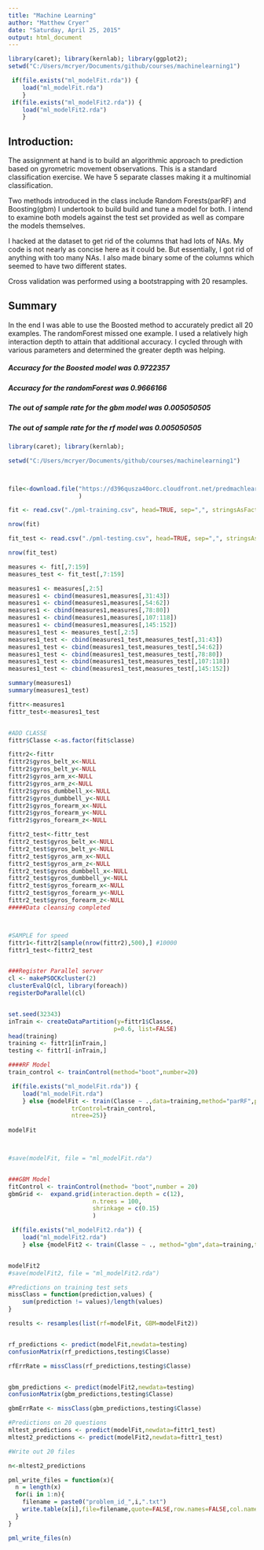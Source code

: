 ```yaml
---
title: "Machine Learning"
author: "Matthew Cryer"
date: "Saturday, April 25, 2015"
output: html_document
---
```

```r
library(caret); library(kernlab); library(ggplot2);
setwd("C:/Users/mcryer/Documents/github/courses/machinelearning1")

 if(file.exists("ml_modelFit.rda")) { 
    load("ml_modelFit.rda") 
    }
 if(file.exists("ml_modelFit2.rda")) { 
    load("ml_modelFit2.rda") 
    }

```


##  Introduction:
The assignment at hand is to build an algorithmic approach to prediction based on gyrometric movement observations.  This is a standard classification exercise.  We have 5 separate classes making it a multinomial classification.

Two methods introduced in the class include Random Forests(parRF) and Boosting(gbm)  I undertook to build build and tune a model for both.  I intend to examine both models against the test set provided as well as compare the models themselves.

I hacked at the dataset to get rid of the columns that had lots of NAs.  My code is not nearly as concise here as it could be.  But essentially, I got rid of anything with too many NAs.  I also made binary some of the columns which seemed to have two different states.

Cross validation was performed using a bootstrapping with 20 resamples. 

## Summary
In the end I was able to use the Boosted method to accurately predict all 20 examples.  The randomForest missed one example.  I used a relatively high interaction depth to attain that additional accuracy.  I cycled through with various parameters and determined the greater depth was helping.



##### Accuracy for the Boosted model was 0.9722357

##### Accuracy for the randomForest was 0.9666166



##### The out of sample rate for the gbm model was 0.005050505


##### The out of sample rate for the rf model was 0.005050505



```r
library(caret); library(kernlab); 

setwd("C:/Users/mcryer/Documents/github/courses/machinelearning1")



file<-download.file("https://d396qusza40orc.cloudfront.net/predmachlearn/pml-testing.csv", destfile="./machinelearning1/pml-testing.csv",
                    )

fit <- read.csv("./pml-training.csv", head=TRUE, sep=",", stringsAsFactors = FALSE)

nrow(fit)

fit_test <- read.csv("./pml-testing.csv", head=TRUE, sep=",", stringsAsFactors = FALSE)

nrow(fit_test)

measures <- fit[,7:159]
measures_test <- fit_test[,7:159]

measures1 <- measures[,2:5]
measures1 <- cbind(measures1,measures[,31:43])
measures1 <- cbind(measures1,measures[,54:62])
measures1 <- cbind(measures1,measures[,78:80])
measures1 <- cbind(measures1,measures[,107:118])
measures1 <- cbind(measures1,measures[,145:152])
measures1_test <- measures_test[,2:5]
measures1_test <- cbind(measures1_test,measures_test[,31:43])
measures1_test <- cbind(measures1_test,measures_test[,54:62])
measures1_test <- cbind(measures1_test,measures_test[,78:80])
measures1_test <- cbind(measures1_test,measures_test[,107:118])
measures1_test <- cbind(measures1_test,measures_test[,145:152])

summary(measures1)
summary(measures1_test)

fittr<-measures1
fittr_test<-measures1_test


#ADD CLASSE
fittr$Classe <-as.factor(fit$classe)

fittr2<-fittr
fittr2$gyros_belt_x<-NULL
fittr2$gyros_belt_y<-NULL
fittr2$gyros_arm_x<-NULL
fittr2$gyros_arm_z<-NULL
fittr2$gyros_dumbbell_x<-NULL
fittr2$gyros_dumbbell_y<-NULL
fittr2$gyros_forearm_x<-NULL
fittr2$gyros_forearm_y<-NULL
fittr2$gyros_forearm_z<-NULL

fittr2_test<-fittr_test
fittr2_test$gyros_belt_x<-NULL
fittr2_test$gyros_belt_y<-NULL
fittr2_test$gyros_arm_x<-NULL
fittr2_test$gyros_arm_z<-NULL
fittr2_test$gyros_dumbbell_x<-NULL
fittr2_test$gyros_dumbbell_y<-NULL
fittr2_test$gyros_forearm_x<-NULL
fittr2_test$gyros_forearm_y<-NULL
fittr2_test$gyros_forearm_z<-NULL
#####Data cleansing completed



#SAMPLE for speed
fittr1<-fittr2[sample(nrow(fittr2),500),] #10000
fittr1_test<-fittr2_test


###Register Parallel server
cl <- makePSOCKcluster(2)
clusterEvalQ(cl, library(foreach))
registerDoParallel(cl)


set.seed(32343)
inTrain <- createDataPartition(y=fittr1$Classe,
                              p=0.6, list=FALSE)
head(training)
training <- fittr1[inTrain,]
testing <- fittr1[-inTrain,]

####RF Model
train_control <- trainControl(method="boot",number=20)

 if(file.exists("ml_modelFit.rda")) { 
    load("ml_modelFit.rda") 
    } else {modelFit <- train(Classe ~ .,data=training,method="parRF",prox=TRUE,
                  trControl=train_control,
                  ntree=25)}
 
modelFit



#save(modelFit, file = "ml_modelFit.rda")


###GBM Model
fitControl <- trainControl(method= "boot",number = 20)
gbmGrid <-  expand.grid(interaction.depth = c(12),
                        n.trees = 100,
                        shrinkage = c(0.15)
                        )

 if(file.exists("ml_modelFit2.rda")) { 
    load("ml_modelFit2.rda") 
    } else {modelFit2 <- train(Classe ~ ., method="gbm",data=training,trControl = fitControl,tuneGrid = gbmGrid,n.minobsinnode = c(5),verbose=FALSE)}


modelFit2
#save(modelFit2, file = "ml_modelFit2.rda")

#Predictions on training test sets
missClass = function(prediction,values) {
    sum(prediction != values)/length(values)
}

results <- resamples(list(rf=modelFit, GBM=modelFit2))


rf_predictions <- predict(modelFit,newdata=testing)
confusionMatrix(rf_predictions,testing$Classe)

rfErrRate = missClass(rf_predictions,testing$Classe)


gbm_predictions <- predict(modelFit2,newdata=testing)
confusionMatrix(gbm_predictions,testing$Classe)

gbmErrRate <- missClass(gbm_predictions,testing$Classe)

#Predictions on 20 questions
mltest_predictions <- predict(modelFit,newdata=fittr1_test)
mltest2_predictions <- predict(modelFit2,newdata=fittr1_test)

#Write out 20 files

n<-mltest2_predictions

pml_write_files = function(x){
  n = length(x)
  for(i in 1:n){
    filename = paste0("problem_id_",i,".txt")
    write.table(x[i],file=filename,quote=FALSE,row.names=FALSE,col.names=FALSE)
  }
}

pml_write_files(n)

```



